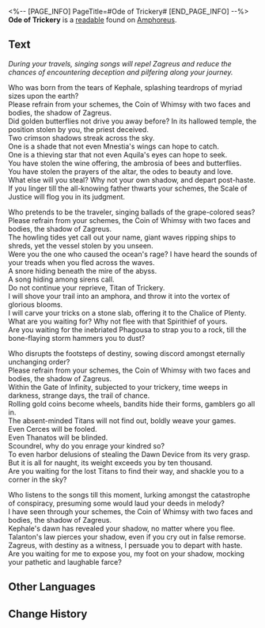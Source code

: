 <%-- [PAGE_INFO]
PageTitle=#Ode of Trickery#
[END_PAGE_INFO] --%>
{{Readable Infobox
|id           = 436
|partIds      = 190738
|title        = 
|image        = Item Ode of Trickery.png
|world        = Amphoreus
|parts        = 1
|author       = <!--to be added-->
|description  = A Titan hymn used to expel Zagreus, chanted by travelers going away on distant voyages so that they would not fall prey to banditry and deceit.
|part1        = Ode of Trickery
|source1      = {{cx|Source missing}}
|characters   = 
|factions     = 
}}
'''Ode of Trickery''' is a [[readable]] found on [[Amphoreus]].
<!--
==Location==
{{Map Embed|<map name>|<marker id>}}
-->
==Text==
''During your travels, singing songs will repel Zagreus and reduce the chances of encountering deception and pilfering along your journey.''

Who was born from the tears of Kephale, splashing teardrops of myriad sizes upon the earth?<br />Please refrain from your schemes, the Coin of Whimsy with two faces and bodies, the shadow of Zagreus.<br />Did golden butterflies not drive you away before? In its hallowed temple, the position stolen by you, the priest deceived.<br />Two crimson shadows streak across the sky.<br />One is a shade that not even Mnestia's wings can hope to catch.<br />One is a thieving star that not even Aquila's eyes can hope to seek.<br />You have stolen the wine offering, the ambrosia of bees and butterflies.<br />You have stolen the prayers of the altar, the odes to beauty and love.<br />What else will you steal? Why not your own shadow, and depart post-haste.<br />If you linger till the all-knowing father thwarts your schemes, the Scale of Justice will flog you in its judgment.

Who pretends to be the traveler, singing ballads of the grape-colored seas?<br />Please refrain from your schemes, the Coin of Whimsy with two faces and bodies, the shadow of Zagreus.<br />The howling tides yet call out your name, giant waves ripping ships to shreds, yet the vessel stolen by you unseen.<br />Were you the one who caused the ocean's rage? I have heard the sounds of your treads when you fled across the waves.<br />A snore hiding beneath the mire of the abyss.<br />A song hiding among sirens call.<br />Do not continue your reprieve, Titan of Trickery.<br />I will shove your trail into an amphora, and throw it into the vortex of glorious blooms.<br />I will carve your tricks on a stone slab, offering it to the Chalice of Plenty.<br />What are you waiting for? Why not flee with that Spirithief of yours.<br />Are you waiting for the inebriated Phagousa to strap you to a rock, till the bone-flaying storm hammers you to dust?

Who disrupts the footsteps of destiny, sowing discord amongst eternally unchanging order?<br />Please refrain from your schemes, the Coin of Whimsy with two faces and bodies, the shadow of Zagreus.<br />Within the Gate of Infinity, subjected to your trickery, time weeps in darkness, strange days, the trail of chance.<br />Rolling gold coins become wheels, bandits hide their forms, gamblers go all in.<br />The absent-minded Titans will not find out, boldly weave your games.<br />Even Cerces will be fooled.<br />Even Thanatos will be blinded.<br />Scoundrel, why do you enrage your kindred so?<br />To even harbor delusions of stealing the Dawn Device from its very grasp.<br />But it is all for naught, its weight exceeds you by ten thousand.<br />Are you waiting for the lost Titans to find their way, and shackle you to a corner in the sky?

Who listens to the songs till this moment, lurking amongst the catastrophe of conspiracy, presuming some would laud your deeds in melody?<br />I have seen through your schemes, the Coin of Whimsy with two faces and bodies, the shadow of Zagreus.<br />Kephale's dawn has revealed your shadow, no matter where you flee.<br />Talanton's law pierces your shadow, even if you cry out in false remorse.<br />Zagreus, with destiny as a witness, I persuade you to depart with haste.<br />Are you waiting for me to expose you, my foot on your shadow, mocking your pathetic and laughable farce?

<!--
==Trivia==
* 
-->
==Other Languages==
{{Other Languages
|en   = Ode of Trickery
|zhs  = 诡计颂歌
|zht  = 詭計頌歌
|ja   = 詭術の賛歌
|ko   = 계략의 송가
|es   = Oda al engaño
|fr   = Ode à la Ruse
|ru   = Ода коварству
|th   = เพลงสรรเสริญเพทุบาย
|vi   = Bài Ca Lừa Lọc
|de   = Ode an die Gaunerei
|id   = Ode Tipu Muslihat
|pt   = Ode aos Truques
}}

==Change History==
{{Change History|3.0}}